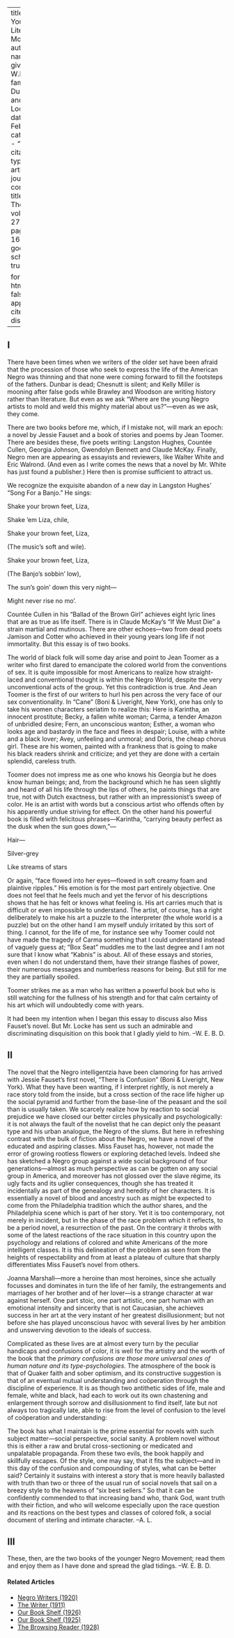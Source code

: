 
---
title: 'The Younger Literary Movement'
author:
  - name:
      given: W.E.B.
      family: Du Bois and Alan Locke
date: Feb. 1924
categories: 
  - ""
citation: 
  type: article-journal
  container-title: The Crisis
  volume: 27
  issue: 4
  page: 161-163
google-scholar: true

format:
  html:
    toc: false
    appendix-cite-as: display
---



<h2>I</h2>

There have been times when we writers of the older set have been afraid that the procession of those who seek to express the life of the American Negro was thinning and that none were coming forward to fill the footsteps of the fathers. Dunbar is dead; Chesnutt is silent; and Kelly Miller is mooning after false gods while Brawley and Woodson are writing history rather than literature. But even as we ask "Where are the young Negro artists to mold and weld this mighty material about us?"---even as we ask, they come. 

There are two books before me, which, if I mistake not, will mark an epoch: a novel by Jessie Fauset and a book of stories and poems by Jean Toomer. There are besides these, five poets writing: Langston Hughes, Countée Cullen, Georgia Johnson, Gwendolyn Bennett and Claude McKay. Finally, Negro men are appearing as essayists and reviewers, like Walter White and Eric Walrond. (And even as I write comes the news that a novel by Mr. White has just found a publisher.) Here then is promise sufficient to attract us. 

 We recognize the exquisite abandon of a new day in Langston Hughes' "Song For a Banjo." He sings: 

<div class="poem">
<p class="verse">Shake your brown feet, Liza, </p>
<p class="verse">Shake &rsquo;em Liza, chile, </p>
<p class="verse">Shake your brown feet, Liza,</p>
<p class="verse indent"> (The music's soft and wile). </p>
<p class="verse">Shake your brown feet, Liza,</p>
<p class="verse indent">(The Banjo's sobbin' low), </p>
<p class="verse">The sun's goin' down this very night&mdash;</p>
<p class="verse">Might never rise no mo'. </p>
</div>

Countée Cullen in his "Ballad of the Brown Girl" achieves eight lyric lines that are as true as life itself. There is in Claude McKay's "If We Must Die" a strain martial and mutinous. There are other echoes---two from dead poets Jamison and Cotter who achieved in their young years long life if not immortality. But this essay is of two books. 

The world of black folk will some day arise and point to Jean Toomer as a writer who first dared to emancipate the colored world from the conventions of sex. It is quite impossible for most Americans to realize how straight-laced and conventional thought is within the Negro World, despite the very unconventional acts of the group. Yet this contradiction is true. And Jean Toomer is the first of our writers to hurl his pen across the very face of our sex conventionality. In "Cane" (Boni & Liveright, New York), one has only to take his women characters seriatim to realize this: Here is Karintha, an innocent prostitute; Becky, a fallen white woman; Carma, a tender Amazon of unbridled desire; Fern, an unconscious wanton; Esther, a woman who looks age and bastardy in the face and flees in despair; Louise, with a white and a black lover; Avey, unfeeling and unmoral; and Doris, the cheap chorus girl. These are his women, painted with a frankness that is going to make his black readers shrink and criticize; and yet they are done with a certain splendid, careless truth. 

Toomer does not impress me as one who knows his Georgia but he does know human beings; and, from the background which he has seen slightly and heard of all his life through the lips of others, he paints things that are true, not with Dutch exactness, but rather with an impressionist's sweep of color. He is an artist with words but a conscious artist who offends often by his apparently undue striving for effect. On the other hand his powerful book is filled with felicitous phrases---Karintha, "carrying beauty perfect as the dusk when the sun goes down,"--- 

<div class="poem">
<p class="verse">Hair—</p>
<p class="verse">Silver-grey </p>
<p class="verse">Like streams of stars</p>
</div>

Or again, "face flowed into her eyes---flowed in soft creamy foam and plaintive ripples." His emotion is for the most part entirely objective. One does not feel that he feels much and yet the fervor of his descriptions shows that he has felt or knows what feeling is. His art carries much that is difficult or even impossible to understand. The artist, of course, has a right deliberately to make his art a puzzle to the interpreter (the whole world is a puzzle) but on the other hand I am myself unduly irritated by this sort of thing. I cannot, for the life of me, for instance see why Toomer could not have made the tragedy of Carma something that I could understand instead of vaguely guess at; "Box Seat" muddles me to the last degree and I am not sure that I know what "Kabnis" is about. All of these essays and stories, even when I do not understand them, have their strange flashes of power, their numerous messages and numberless reasons for being. But still for me they are partially spoiled. 

Toomer strikes me as a man who has written a powerful book but who is still watching for the fullness of his strength and for that calm certainty of his art which will undoubtedly come with years. 

It had been my intention when I began this essay to discuss also Miss Fauset's novel. But Mr. Locke has sent us such an admirable and discriminating disquisition on this book that I gladly yield to him. 
<span class="right">--W. E. B. D.</span>

<h2>II</h2> 

The novel that the Negro intelligentzia have been clamoring for has arrived with Jessie Fauset's first novel, "There is Confusion" (Boni & Liveright, New York). What they have been wanting, if I interpret rightly, is not merely a race story told from the inside, but a cross section of the race life higher up the social pyramid and further from the base-line of the peasant and the soil than is usually taken. We scarcely realize how by reaction to social prejudice we have closed our better circles physically and psychologically: it is not always the fault of the novelist that he can depict only the peasant type and his urban analogue, the Negro of the slums. But here in refreshing contrast with the bulk of fiction about the Negro, we have a novel of the educated and aspiring classes. Miss Fauset has, however, not made the error of growing rootless flowers or exploring detached levels. Indeed she has sketched a Negro group against a wide social background of four generations---almost as much perspective as can be gotten on any social group in America, and moreover has not glossed over the slave régime, its ugly facts and its uglier consequences, though she has treated it incidentally as part of the genealogy and heredity of her characters. It is essentially a novel of blood and ancestry such as might be expected to come from the Philadelphia tradition which the author shares, and the Philadelphia scene which is part of her story. Yet it is too contemporary, not merely in incident, but in the phase of the race problem which it reflects, to be a period novel, a resurrection of the past. On the contrary it throbs with some of the latest reactions of the race situation in this country upon the psychology and relations of colored and white Americans of the more intelligent classes. It is this delineation of the problem as seen from the heights of respectability and from at least a plateau of culture that sharply differentiates Miss Fauset's novel from others. 

Joanna Marshall---more a heroine than most heroines, since she actually focusses and dominates in turn the life of her family, the estrangements and marriages of her brother and of her lover---is a strange character at war against herself. One part stoic, one part artistic, one part human with an emotional intensity and sincerity that is not Caucasian, she achieves success in her art at the very instant of her greatest disillusionment; but not before she has played unconscious havoc with several lives by her ambition and unswerving devotion to the ideals of success. 

Complicated as these lives are at almost every turn by the peculiar handicaps and confusions of color, it is well for the artistry and the worth of the book that the *primary confusions are those more universal ones of human nature and its type-psychologies*. The atmosphere of the book is that of Quaker faith and sober optimism, and its constructive suggestion is that of an eventual mutual understanding and coöperation through the discipline of experience. It is as though two antithetic sides of life, male and female, white and black, had each to work out its own chastening and enlargement through sorrow and disillusionment to find itself, late but not always too tragically late, able to rise from the level of confusion to the level of coöperation and understanding: 

The book has what I maintain is the prime essential for novels with such subject matter---social perspective, social sanity. A problem novel without this is either a raw and brutal cross-sectioning or medicated and unpalatable propaganda. From these two evils, the book happily and skillfully escapes. Of the style, one may say, that it fits the subject---and in this day of the confusion and compounding of styles, what can be better said? Certainly it sustains with interest a story that is more heavily ballasted with truth than two or three of the usual run of social novels that sail on a breezy style to the heavens of "six best sellers." So that it can be confidently commended to that increasing band who, thank God, want truth with their fiction, and who will welcome especially upon the race question and its reactions on the best types and classes of colored folk, a social document of sterling and intimate character. <span class="right">--A. L.</span>

<h2>III</h2>

These, then, are the two books of the younger Negro Movement; read them and enjoy them as I have done and spread the glad tidings. <span class="right">--W. E. B. D.</span>

<!-- Similar articles start here -->
<div  class="clear-wrap"></div>

#### Related Articles

* [Negro Writers (1920)](/Volumes/19/06/negro_writers.html)
* [The Writer (1911)](/Volumes/01/06/writer.html)
* [Our Book Shelf (1926)](/Volumes/31/03/book_shelf.html)
* [Our Book Shelf (1925)](/Volumes/31/01/our_bookshelf.html)
* [The Browsing Reader (1928)](/Volumes/35/05/browsing_reader.html)

<!-- Similar articles end here -->